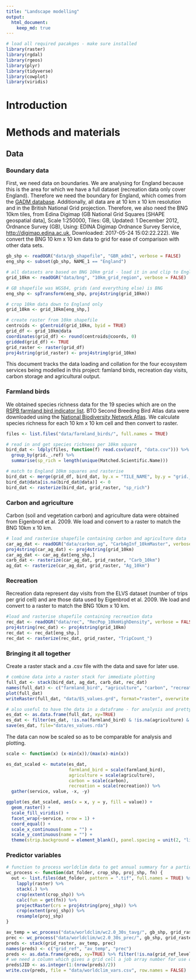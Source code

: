 ```yaml
---
title: "Landscape modelling"
output: 
  html_document:
    keep_md: true
---
```

```r
# load all required pacakges - make sure installed
library(raster)
library(rgdal)
library(rgeos)
library(plyr)
library(tidyverse)
library(cowplot)
library(viridis)
```
# Introduction

# Methods and materials

## Data 
### Boundary data

First, we need data on boundaries. We are analysing for England because this is the area for which we have a full dataset (recreation data only cover England). Therefore we need the boundary for England, which comes from the [GADM database](www.gadm.org). Additionally, all data are at 10 km x 10 km resolution and in the British National Grid projection. Therefore, we also need the BNG 10km tiles, from Edina Digimap (GB National Grid Squares [SHAPE geospatial data], Scale 1:250000, Tiles: GB, Updated: 1 December 2012, Ordnance Survey (GB), Using: EDINA Digimap Ordnance Survey Service, <http://digimap.edina.ac.uk>, Downloaded: 2017-05-24 15:02:22.222). We convert the BNG 10 km x 10 km data to grid for ease of comparison with other data sets. 

```r
gb_shp <- readOGR("data/gb_shapefile", "GBR_adm1", verbose = FALSE)
eng_shp <- subset(gb_shp, NAME_1 == "England")

# all datasets are based on BNG 10km grid - load it in and clip to England
grid_10km <- readOGR("data/bng", "10km_grid_region", verbose = FALSE)

# GB shapefile was WGS84, grids (and everything else) is BNG
eng_shp <- spTransform(eng_shp, proj4string(grid_10km))

# crop 10km data down to England only
grid_10km <- grid_10km[eng_shp,]

# create raster from 10km shapefile
centroids <- gCentroid(grid_10km, byid = TRUE)
grid_df <- grid_10km@data
coordinates(grid_df) <- round(centroids@coords, 0)
gridded(grid_df) <- TRUE
grid_raster <- raster(grid_df)
proj4string(grid_raster) <- proj4string(grid_10km)
```

This document tracks the data loading and collation for the four ecosystem services being modelled in this project: famland birds, recreation day visits, carbon storage and agricultural output. 

### Farmland birds

We obtained species richness data for the 19 species which are on the [RSPB farmland bird indicator list](https://www.rspb.org.uk/our-work/conservation/conservation-and-sustainability/farming/whyfarming/whyfarming/fbi/). BTO Second Breeding Bird Atlas  data were downloaded using the [National Biodiversity Network Atlas](https://nbnatlas.org/). We calculate species richness for each 10 km x 10 km cell and then convert to raster.  

```r
files <- list.files("data/farmland_birds/", full.names = TRUE)

# read in and get species richness per 10km square
bird_dat <- ldply(files, function(f) read.csv(unz(f, "data.csv"))) %>%
  group_by(grid._.ref) %>%
  summarise(sp_rich = length(unique(Matched.Scientific.Name)))

# match to England 10km squares and rasterise
bird_dat <- merge(grid_df, bird_dat, by.x = "TILE_NAME", by.y = "grid._.ref")
bird_dat@data[is.na(bird_dat@data)] <- 0
bird_dat <- rasterize(bird_dat, grid_raster, "sp_rich")
```

### Carbon and agriculture 

Carbon (soil and vegetation carbon) and agriculture data were obtained from Eigenbrod et al. 2009. We load and convert to a raster to match the BNG 10km x 10 km.

```r
# load and rasterise shapefile containing carbon and agriculture data
car_ag_dat <- readOGR("data/carbon_ag", "CarbAgInf_10kmMaster", verbose = FALSE)
proj4string(car_ag_dat) <- proj4string(grid_10km)
car_ag_dat <- car_ag_dat[eng_shp,]
carb_dat <- rasterize(car_ag_dat, grid_raster, "Carb_10km")
ag_dat <- rasterize(car_ag_dat, grid_raster, "Ag_10km")
```

### Recreation

Recreation data represent day visits from the ELVS dataset (number of trips per grid cell) and are those data used by Eigenbrod et al. 2009. We load and convert to a raster to match the BNG 10km x 10 km.

```r
#load and rasterise shapefile containing recreation data
rec_dat <- readOGR("data/rec", "RecPop_10kmHighDensity", verbose = FALSE)
proj4string(rec_dat) <- proj4string(grid_10km)
rec_dat <- rec_dat[eng_shp,]
rec_dat <- rasterize(rec_dat, grid_raster, "TripCount_")
```

### Bringing it all together

Create a raster stack and a .csv file with the data and save for later use.

```r
# combine data into a raster stack for immediate plotting
full_dat <- stack(bird_dat, ag_dat, carb_dat, rec_dat)
names(full_dat) <- c("farmland_bird", "agriculture", "carbon", "recreation")
plot(full_dat)
writeRaster(full_dat, "data/ES_values.grd", format="raster", overwrite = TRUE)

# also useful to have the data in a dataframe - for analysis and pretty plotting (e.g. in ggplot2). 
es_dat <- as.data.frame(full_dat, xy=TRUE)
es_dat <- filter(es_dat, !is.na(farmland_bird) & !is.na(agriculture) & !is.na(carbon) & !is.na(recreation))
save(es_dat, file="data/es_values.rda")
```


The data can now be scaled so as to be comparable for analysis and plotting. 

```r
scale <- function(x) (x-min(x))/(max(x)-min(x))

es_dat_scaled <- mutate(es_dat, 
                        farmland_bird = scale(farmland_bird),
                        agriculture = scale(agriculture),
                        carbon = scale(carbon),
                        recreation = scale(recreation)) %>%
  gather(service, value, -x, -y)

ggplot(es_dat_scaled, aes(x = x, y = y, fill = value)) + 
  geom_raster() + 
  scale_fill_viridis() + 
  facet_wrap(~service, nrow = 1) + 
  coord_equal() + 
  scale_x_continuous(name = "") + 
  scale_y_continuous(name = "") + 
  theme(strip.background = element_blank(), panel.spacing = unit(2, "lines"), axis.ticks=element_blank(), axis.text=element_blank(), axis.line=element_blank())
```

### Predictor variables
```r
# function to process worldclim data to get annual summary for a particular study area
wc_process <- function(dat_folder, crop_shp, proj_shp, fn) {
  out <- list.files(dat_folder, pattern = ".tif", full.names = TRUE) %>%
    lapply(raster) %>%
    stack(.) %>%
    crop(extent(crop_shp)) %>%
    calc(fun = get(fn)) %>%
    projectRaster(crs = proj4string(proj_shp)) %>%
    crop(extent(proj_shp)) %>%
    resample(proj_shp)
} 

av_temp = wc_process("data/worldclim/wc2.0_30s_tavg/", gb_shp, grid_raster, "mean")
prec <- wc_process("data/worldclim/wc2.0_30s_prec/", gb_shp, grid_raster, "sum")
preds <- stack(grid_raster, av_temp, prec)
names(preds) <- c("grid_ref", "av_temp", "prec")
preds <- as.data.frame(preds, xy=TRUE) %>% filter(!is.na(grid_ref_levels))
# we need a column which gives a grid cell a job array number for use on the HPC. Here there are a small enough number of grid cells to go for two per job (i.e. a total of 746 jobs for 1492 cells)
preds$JID <- as.integer(1:(nrow(preds)/2))
write.csv(preds, file = "data/worldclim_vars.csv", row.names = FALSE)
```


